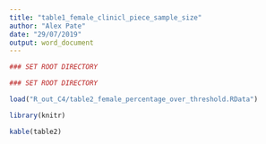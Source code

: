 ```yaml
---
title: "table1_female_clinicl_piece_sample_size"
author: "Alex Pate"
date: "29/07/2019"
output: word_document
---
```


```r
### SET ROOT DIRECTORY

### SET ROOT DIRECTORY

load("R_out_C4/table2_female_percentage_over_threshold.RData")

library(knitr)

kable(table2)
```
